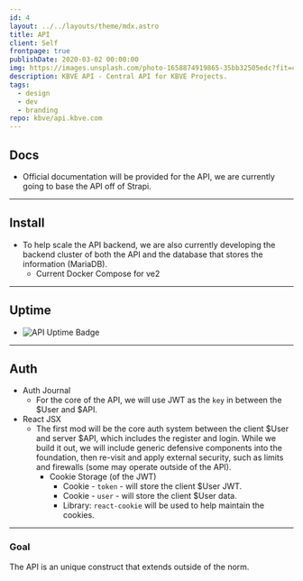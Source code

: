```yaml
---
id: 4
layout: ../../layouts/theme/mdx.astro
title: API
client: Self
frontpage: true
publishDate: 2020-03-02 00:00:00
img: https://images.unsplash.com/photo-1658874919865-35bb32505edc?fit=crop&w=1400&h=700&q=75
description: KBVE API - Central API for KBVE Projects.
tags:
  - design
  - dev
  - branding
repo: kbve/api.kbve.com
---
```


## Docs

- Official documentation will be provided for the API, we are currently going to base the API off of Strapi.

* * *

## Install

- To help scale the API backend, we are also currently developing the backend cluster of both the API and the database that stores the information (MariaDB).
    - Current Docker Compose for ve2
        <Github src="data/api/ve2/docker-compose.yml" description="This is the current docker compose for a ve2 that runs our API." />

* * * 

## Uptime
- ![API Uptime Badge](https://api.checklyhq.com/v1/badges/checks/206925a6-0f7b-4669-a4fd-b61b3f5b70fc?style=for-the-badge&theme=default&responseTime=true)

* * *


## Auth
- Auth Journal 
  - For the core of the API, we will use JWT as the `key` in between the $User and $API.
- React JSX
  - The first mod will be the core auth system between the client $User and server $API, which includes the register and login. While we build it out, we will include generic defensive components into the foundation, then re-visit and apply external security, such as limits and firewalls (some may operate outside of the API).
    - Cookie Storage (of the JWT)
      - Cookie - `token` - will store the client $User JWT.
      - Cookie - `user` - will store the client $User data.
      - Library: `react-cookie` will be used to help maintain the cookies.

* * *

### Goal

The API is an unique construct that extends outside of the norm.